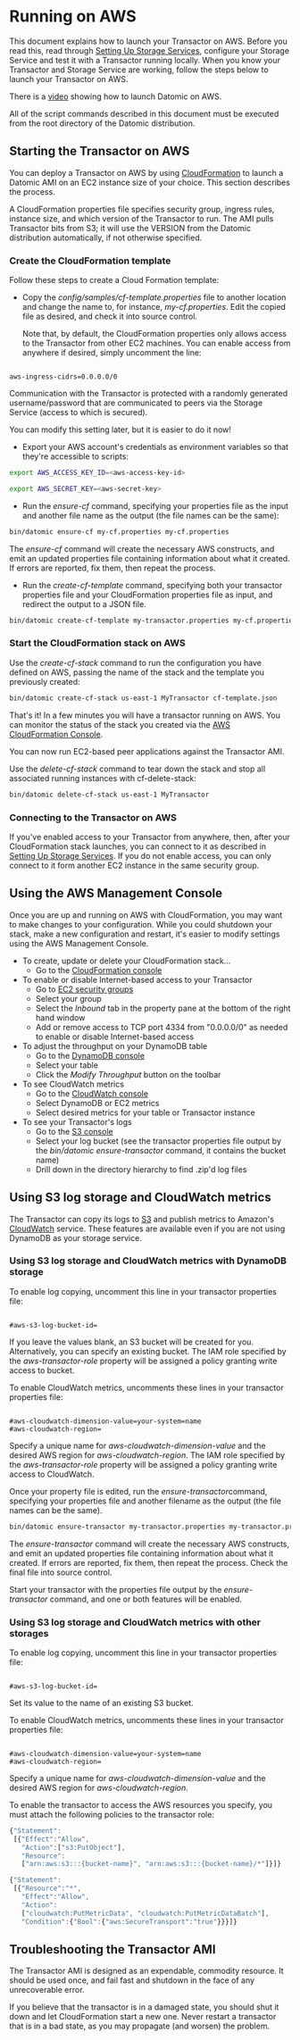 Running on AWS
==============

This document explains how to launch your Transactor on AWS. Before you read this, read through [Setting Up Storage Services](../overview/storage.html), configure your Storage Service and test it with a Transactor running locally. When you know your Transactor and Storage Service are working, follow the steps below to launch your Transactor on AWS.

There is a [video](https://www.youtube.com/watch?v=wG5grJP3jKY) showing how to launch Datomic on AWS.

All of the script commands described in this document must be executed from the root directory of the Datomic distribution.

Starting the Transactor on AWS
------------------------------

You can deploy a Transactor on AWS by using [CloudFormation](https://aws.amazon.com/cloudformation/) to launch a Datomic AMI on an EC2 instance size of your choice. This section describes the process.

A CloudFormation properties file specifies security group, ingress rules, instance size, and which version of the Transactor to run. The AMI pulls Transactor bits from S3; it will use the VERSION from the Datomic distribution automatically, if not otherwise specified.



### Create the CloudFormation template

Follow these steps to create a Cloud Formation template:

- Copy the *config/samples/cf-template.properties* file to another location and change the name to, for instance, *my-cf.properties*. Edit the copied file as desired, and check it into source control.
    
    Note that, by default, the CloudFormation properties only allows access to the Transactor from other EC2 machines. You can enable access from anywhere if desired, simply uncomment the line:

```

aws-ingress-cidrs=0.0.0.0/0
```

Communication with the Transactor is protected with a randomly generated username/password that are communicated to peers via the Storage Service (access to which is secured).

You can modify this setting later, but it is easier to do it now!

- Export your AWS account's credentials as environment variables so that they're accessible to scripts:

```sh
export AWS_ACCESS_KEY_ID=<aws-access-key-id>
```



```sh
export AWS_SECRET_KEY=<aws-secret-key>
```



- Run the *ensure-cf* command, specifying your properties file as the input and another file name as the output (the file names can be the same):

```sh
bin/datomic ensure-cf my-cf.properties my-cf.properties
```



The *ensure-cf* command will create the necessary AWS constructs, and emit an updated properties file containing information about what it created. If errors are reported, fix them, then repeat the process.

- Run the *create-cf-template* command, specifying both your transactor properties file and your CloudFormation properties file as input, and redirect the output to a JSON file.

```sh
bin/datomic create-cf-template my-transactor.properties my-cf.properties cf-template.json
```







### Start the CloudFormation stack on AWS

Use the *create-cf-stack* command to run the configuration you have defined on AWS, passing the name of the stack and the template you previously created:

```sh
bin/datomic create-cf-stack us-east-1 MyTransactor cf-template.json
```



That's it! In a few minutes you will have a transactor running on AWS. You can monitor the status of the stack you created via the [AWS CloudFormation Console](https://console.aws.amazon.com/cloudformation/).

You can now run EC2-based peer applications against the Transactor AMI.

Use the *delete-cf-stack* command to tear down the stack and stop all associated running instances with cf-delete-stack:

```sh
bin/datomic delete-cf-stack us-east-1 MyTransactor
```







### Connecting to the Transactor on AWS

If you've enabled access to your Transactor from anywhere, then, after your CloudFormation stack launches, you can connect to it as described in [Setting Up Storage Services](../overview/storage.html). If you do not enable access, you can only connect to it form another EC2 instance in the same security group.







Using the AWS Management Console
--------------------------------

Once you are up and running on AWS with CloudFormation, you may want to make changes to your configuration. While you could shutdown your stack, make a new configuration and restart, it's easier to modify settings using the AWS Management Console.

- To create, update or delete your CloudFormation stack… 
    - Go to the [CloudFormation console](https://console.aws.amazon.com/cloudformation/home)
- To enable or disable Internet-based access to your Transactor 
    - Go to [EC2 security groups](https://console.aws.amazon.com/ec2/home?s=SecurityGroups)
    - Select your group
    - Select the *Inbound* tab in the property pane at the bottom of the right hand window
    - Add or remove access to TCP port 4334 from "0.0.0.0/0" as needed to enable or disable Internet-based access
- To adjust the throughput on your DynamoDB table 
    - Go to the [DynamoDB console](https://console.aws.amazon.com/dynamodb/home)
    - Select your table
    - Click the *Modify Throughput* button on the toolbar
- To see CloudWatch metrics 
    - Go to the [CloudWatch console](https://console.aws.amazon.com/cloudwatch/home)
    - Select DynamoDB or EC2 metrics
    - Select desired metrics for your table or Transactor instance
- To see your Transactor's logs 
    - Go to the [S3 console](https://console.aws.amazon.com/s3/home)
    - Select your log bucket (see the transactor properties file output by the *bin/datomic ensure-transactor* command, it contains the bucket name)
    - Drill down in the directory hierarchy to find .zip'd log files





Using S3 log storage and CloudWatch metrics
-------------------------------------------

The Transactor can copy its logs to [S3](https://aws.amazon.com/s3/) and publish metrics to Amazon's [CloudWatch](https://aws.amazon.com/cloudwatch/) service. These features are available even if you are not using DynamoDB as your storage service.



### Using S3 log storage and CloudWatch metrics with DynamoDB storage

To enable log copying, uncomment this line in your transactor properties file:

```

#aws-s3-log-bucket-id=
```

If you leave the values blank, an S3 bucket will be created for you. Alternatively, you can specify an existing bucket. The IAM role specified by the *aws-transactor-role* property will be assigned a policy granting write access to bucket.

To enable CloudWatch metrics, uncomments these lines in your transactor properties file:

```

#aws-cloudwatch-dimension-value=your-system=name
#aws-cloudwatch-region=
```

Specify a unique name for *aws-cloudwatch-dimension-value* and the desired AWS region for *aws-cloudwatch-region*. The IAM role specified by the *aws-transactor-role* property will be assigned a policy granting write access to CloudWatch.

Once your property file is edited, run the *ensure-transactor*command, specifying your properties file and another filename as the output (the file names can be the same).

```sh
bin/datomic ensure-transactor my-transactor.properties my-transactor.properties.
```



The *ensure-transactor* command will create the necessary AWS constructs, and emit an updated properties file containing information about what it created. If errors are reported, fix them, then repeat the process. Check the final file into source control.

Start your transactor with the properties file output by the *ensure-transactor* command, and one or both features will be enabled.





### Using S3 log storage and CloudWatch metrics with other storages

To enable log copying, uncomment this line in your transactor properties file:

```

#aws-s3-log-bucket-id=
```

Set its value to the name of an existing S3 bucket.

To enable CloudWatch metrics, uncomments these lines in your transactor properties file:

```

#aws-cloudwatch-dimension-value=your-system=name
#aws-cloudwatch-region=
```

Specify a unique name for *aws-cloudwatch-dimension-value* and the desired AWS region for *aws-cloudwatch-region*.

To enable the transactor to access the AWS resources you specify, you must attach the following policies to the transactor role:

```js
{"Statement":
 [{"Effect":"Allow",
   "Action":["s3:PutObject"],
   "Resource":
   ["arn:aws:s3:::{bucket-name}", "arn:aws:s3:::{bucket-name}/*"]}]}
```



```js
{"Statement":
 [{"Resource":"*",
   "Effect":"Allow",
   "Action":
   ["cloudwatch:PutMetricData", "cloudwatch:PutMetricDataBatch"],
   "Condition":{"Bool":{"aws:SecureTransport":"true"}}}]}
```









Troubleshooting the Transactor AMI
----------------------------------

The Transactor AMI is designed as an expendable, commodity resource. It should be used once, and fail fast and shutdown in the face of any unrecoverable error.

If you believe that the transactor is in a damaged state, you should shut it down and let CloudFormation start a new one. Never restart a transactor that is in a bad state, as you may propagate (and worsen) the problem.